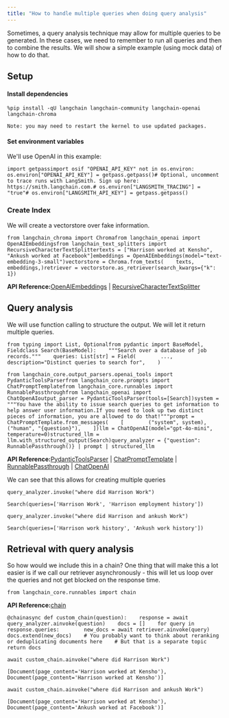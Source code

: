 ```yaml
---
title: "How to handle multiple queries when doing query analysis"
---
```


Sometimes, a query analysis technique may allow for multiple queries to be generated. In these cases, we need to remember to run all queries and then to combine the results. We will show a simple example (using mock data) of how to do that.

## Setup

#### Install dependencies

```
%pip install -qU langchain langchain-community langchain-openai langchain-chroma
```

```
Note: you may need to restart the kernel to use updated packages.
```

#### Set environment variables

We'll use OpenAI in this example:

```
import getpassimport osif "OPENAI_API_KEY" not in os.environ:    os.environ["OPENAI_API_KEY"] = getpass.getpass()# Optional, uncomment to trace runs with LangSmith. Sign up here: https://smith.langchain.com.# os.environ["LANGSMITH_TRACING"] = "true"# os.environ["LANGSMITH_API_KEY"] = getpass.getpass()
```

### Create Index

We will create a vectorstore over fake information.

```
from langchain_chroma import Chromafrom langchain_openai import OpenAIEmbeddingsfrom langchain_text_splitters import RecursiveCharacterTextSplittertexts = ["Harrison worked at Kensho", "Ankush worked at Facebook"]embeddings = OpenAIEmbeddings(model="text-embedding-3-small")vectorstore = Chroma.from_texts(    texts,    embeddings,)retriever = vectorstore.as_retriever(search_kwargs={"k": 1})
```

**API Reference:**[OpenAIEmbeddings](https://python.langchain.com/api_reference/openai/embeddings/langchain_openai.embeddings.base.OpenAIEmbeddings.html) | [RecursiveCharacterTextSplitter](https://python.langchain.com/api_reference/text_splitters/character/langchain_text_splitters.character.RecursiveCharacterTextSplitter.html)

## Query analysis

We will use function calling to structure the output. We will let it return multiple queries.

```
from typing import List, Optionalfrom pydantic import BaseModel, Fieldclass Search(BaseModel):    """Search over a database of job records."""    queries: List[str] = Field(        ...,        description="Distinct queries to search for",    )
```

```
from langchain_core.output_parsers.openai_tools import PydanticToolsParserfrom langchain_core.prompts import ChatPromptTemplatefrom langchain_core.runnables import RunnablePassthroughfrom langchain_openai import ChatOpenAIoutput_parser = PydanticToolsParser(tools=[Search])system = """You have the ability to issue search queries to get information to help answer user information.If you need to look up two distinct pieces of information, you are allowed to do that!"""prompt = ChatPromptTemplate.from_messages(    [        ("system", system),        ("human", "{question}"),    ])llm = ChatOpenAI(model="gpt-4o-mini", temperature=0)structured_llm = llm.with_structured_output(Search)query_analyzer = {"question": RunnablePassthrough()} | prompt | structured_llm
```

**API Reference:**[PydanticToolsParser](https://python.langchain.com/api_reference/core/output_parsers/langchain_core.output_parsers.openai_tools.PydanticToolsParser.html) | [ChatPromptTemplate](https://python.langchain.com/api_reference/core/prompts/langchain_core.prompts.chat.ChatPromptTemplate.html) | [RunnablePassthrough](https://python.langchain.com/api_reference/core/runnables/langchain_core.runnables.passthrough.RunnablePassthrough.html) | [ChatOpenAI](https://python.langchain.com/api_reference/openai/chat_models/langchain_openai.chat_models.base.ChatOpenAI.html)

We can see that this allows for creating multiple queries

```
query_analyzer.invoke("where did Harrison Work")
```

```
Search(queries=['Harrison Work', 'Harrison employment history'])
```

```
query_analyzer.invoke("where did Harrison and ankush Work")
```

```
Search(queries=['Harrison work history', 'Ankush work history'])
```

## Retrieval with query analysis

So how would we include this in a chain? One thing that will make this a lot easier is if we call our retriever asynchronously - this will let us loop over the queries and not get blocked on the response time.

```
from langchain_core.runnables import chain
```

**API Reference:**[chain](https://python.langchain.com/api_reference/core/runnables/langchain_core.runnables.base.chain.html)

```
@chainasync def custom_chain(question):    response = await query_analyzer.ainvoke(question)    docs = []    for query in response.queries:        new_docs = await retriever.ainvoke(query)        docs.extend(new_docs)    # You probably want to think about reranking or deduplicating documents here    # But that is a separate topic    return docs
```

```
await custom_chain.ainvoke("where did Harrison Work")
```

```
[Document(page_content='Harrison worked at Kensho'), Document(page_content='Harrison worked at Kensho')]
```

```
await custom_chain.ainvoke("where did Harrison and ankush Work")
```

```
[Document(page_content='Harrison worked at Kensho'), Document(page_content='Ankush worked at Facebook')]
```
